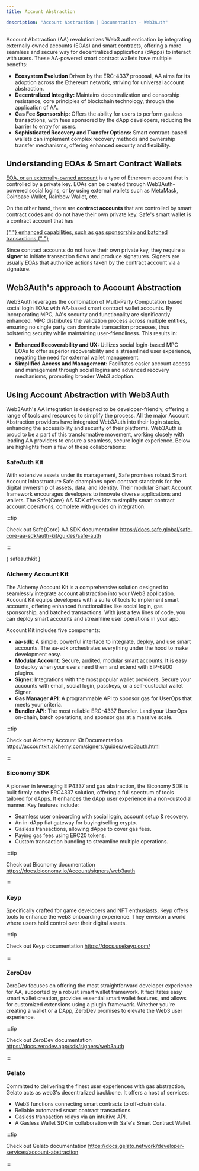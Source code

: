 ```yaml
---
title: Account Abstraction

description: "Account Abstraction | Documentation - Web3Auth"
---
```



Account Abstraction (AA) revolutionizes Web3 authentication by integrating externally owned accounts
(EOAs) and smart contracts, offering a more seamless and secure way for decentralized applications
(dApps) to interact with users. These AA-powered smart contract wallets have multiple benefits:

- **Ecosystem Evolution** Driven by the ERC-4337 proposal, AA aims for its adoption across the
  Ethereum network, striving for universal account abstraction.
- **Decentralized Integrity:** Maintains decentralization and censorship resistance, core principles
  of blockchain technology, through the application of AA.
- **Gas Fee Sponsorship:** Offers the ability for users to perform gasless transactions, with fees
  sponsored by the dApp developers, reducing the barrier to entry for users.
- **Sophisticated Recovery and Transfer Options:** Smart contract-based wallets can implement
  complex recovery methods and ownership transfer mechanisms, offering enhanced security and
  flexibility.

## Understanding EOAs & Smart Contract Wallets

[EOA, or an externally-owned account](https://ethereum.org/en/developers/docs/accounts/) is a type
of Ethereum account that is controlled by a private key. EOAs can be created through
Web3Auth-powered social logins, or by using external wallets such as MetaMask, Coinbase Wallet,
Rainbow Wallet, etc.

On the other hand, there are <b>contract accounts</b> that are controlled by smart contract codes
and do not have their own private key. Safe's smart wallet is a contract account that has

<a href="https://ethereum.org/en/roadmap/account-abstraction/" target="_blank">
  {" "}
  enhanced capabilities, such as gas sponsorship and batched transactions.{" "}
</a>

Since contract accounts do not have their own private key, they require a <b>signer</b> to initiate
transaction flows and produce signatures. Signers are usually EOAs that authorize actions taken by
the contract account via a signature.

## Web3Auth's approach to Account Abstraction

Web3Auth leverages the combination of Multi-Party Computation based social login EOAs with AA-based
smart contract wallet accounts. By incorporating MPC, AA's security and functionality are
significantly enhanced. MPC distributes the validation process across multiple entities, ensuring no
single party can dominate transaction processes, thus bolstering security while maintaining
user-friendliness. This results in:

- **Enhanced Recoverability and UX:** Utilizes social login-based MPC EOAs to offer superior
  recoverability and a streamlined user experience, negating the need for external wallet
  management.
- **Simplified Access and Management:** Facilitates easier account access and management through
  social logins and advanced recovery mechanisms, promoting broader Web3 adoption.

## Using Account Abstraction with Web3Auth

Web3Auth's AA integration is designed to be developer-friendly, offering a range of tools and
resources to simplify the process. All the major Account Abstraction providers have integrated
Web3Auth into their login stacks, enhancing the accessibility and security of their platforms.
Web3Auth is proud to be a part of this transformative movement, working closely with leading AA
providers to ensure a seamless, secure login experience. Below are highlights from a few of these
collaborations:

### SafeAuth Kit

<SafeAuthDescription />

With extensive assets under its management, Safe promises robust Smart Account Infrastructure Safe
champions open contract standards for the digital ownership of assets, data, and identity. Their
modular Smart Account framework encourages developers to innovate diverse applications and wallets.
The Safe\{Core} AA SDK offers kits to simplify smart contract account operations, complete with
guides on integration.

:::tip

Check out Safe\{Core} AA SDK documentation
https://docs.safe.global/safe-core-aa-sdk/auth-kit/guides/safe-auth

:::

{ safeauthkit }

### Alchemy Account Kit

The Alchemy Account Kit is a comprehensive solution designed to seamlessly integrate account
abstraction into your Web3 application. Account Kit equips developers with a suite of tools to
implement smart accounts, offering enhanced functionalities like social login, gas sponsorship, and
batched transactions. With just a few lines of code, you can deploy smart accounts and streamline
user operations in your app.

Account Kit includes five components:

- **aa-sdk**: A simple, powerful interface to integrate, deploy, and use smart accounts. The aa-sdk
  orchestrates everything under the hood to make development easy.
- **Modular Account**: Secure, audited, modular smart accounts. It is easy to deploy when your users
  need them and extend with EIP-6900 plugins.
- **Signer**: Integrations with the most popular wallet providers. Secure your accounts with email,
  social login, passkeys, or a self-custodial wallet Signer.
- **Gas Manager API**: A programmable API to sponsor gas for UserOps that meets your criteria.
- **Bundler API**: The most reliable ERC-4337 Bundler. Land your UserOps on-chain, batch operations,
  and sponsor gas at a massive scale.

:::tip

Check out Alchemy Account Kit Documentation
https://accountkit.alchemy.com/signers/guides/web3auth.html

:::

### Biconomy SDK

A pioneer in leveraging EIP4337 and gas abstraction, the Biconomy SDK is built firmly on the ERC4337
solution, offering a full spectrum of tools tailored for dApps. It enhances the dApp user experience
in a non-custodial manner. Key features include:

- Seamless user onboarding with social login, account setup & recovery.
- An in-dApp fiat gateway for buying/selling crypto.
- Gasless transactions, allowing dApps to cover gas fees.
- Paying gas fees using ERC20 tokens.
- Custom transaction bundling to streamline multiple operations.

:::tip

Check out Biconomy documentation https://docs.biconomy.io/Account/signers/web3auth

:::

### Keyp

Specifically crafted for game developers and NFT enthusiasts, Keyp offers tools to enhance the web3
onboarding experience. They envision a world where users hold control over their digital assets.

:::tip

Check out Keyp documentation https://docs.usekeyp.com/

:::

### ZeroDev

ZeroDev focuses on offering the most straightforward developer experience for AA, supported by a
robust smart wallet framework. It facilitates easy smart wallet creation, provides essential smart
wallet features, and allows for customized extensions using a plugin framework. Whether you're
creating a wallet or a DApp, ZeroDev promises to elevate the Web3 user experience.

:::tip

Check out ZeroDev documentation https://docs.zerodev.app/sdk/signers/web3auth

:::

### Gelato

Committed to delivering the finest user experiences with gas abstraction, Gelato acts as web3's
decentralized backbone. It offers a host of services:

- Web3 functions connecting smart contracts to off-chain data.
- Reliable automated smart contract transactions.
- Gasless transaction relays via an intuitive API.
- A Gasless Wallet SDK in collaboration with Safe's Smart Contract Wallet.

:::tip

Check out Gelato documentation https://docs.gelato.network/developer-services/account-abstraction

:::
